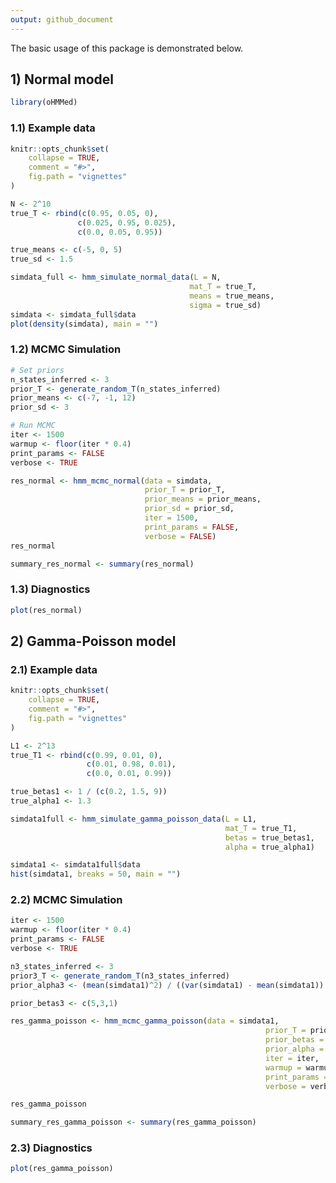 ```yaml
---
output: github_document
---
```


The basic usage of this package is demonstrated below.

## 1) Normal model

```r
library(oHMMed)
```

### 1.1) Example data

```r
knitr::opts_chunk$set(
    collapse = TRUE,
    comment = "#>",
    fig.path = "vignettes"
)
```

```r

N <- 2^10
true_T <- rbind(c(0.95, 0.05, 0),
               c(0.025, 0.95, 0.025),
               c(0.0, 0.05, 0.95))

true_means <- c(-5, 0, 5)
true_sd <- 1.5

simdata_full <- hmm_simulate_normal_data(L = N,
                                        mat_T = true_T,
                                        means = true_means,
                                        sigma = true_sd)
simdata <- simdata_full$data
plot(density(simdata), main = "")
```

### 1.2) MCMC Simulation

```r
# Set priors
n_states_inferred <- 3
prior_T <- generate_random_T(n_states_inferred)
prior_means <- c(-7, -1, 12)
prior_sd <- 3

# Run MCMC
iter <- 1500          
warmup <- floor(iter * 0.4)
print_params <- FALSE     
verbose <- TRUE

res_normal <- hmm_mcmc_normal(data = simdata,
                              prior_T = prior_T,
                              prior_means = prior_means,
                              prior_sd = prior_sd,
                              iter = 1500,
                              print_params = FALSE,
                              verbose = FALSE)
res_normal

summary_res_normal <- summary(res_normal)
```

### 1.3) Diagnostics

```r
plot(res_normal)
```


## 2) Gamma-Poisson model

### 2.1) Example data

```r
knitr::opts_chunk$set(
    collapse = TRUE,
    comment = "#>",
    fig.path = "vignettes"
)
```

```r

L1 <- 2^13  
true_T1 <- rbind(c(0.99, 0.01, 0),
                 c(0.01, 0.98, 0.01),
                 c(0.0, 0.01, 0.99))

true_betas1 <- 1 / (c(0.2, 1.5, 9)) 
true_alpha1 <- 1.3                  

simdata1full <- hmm_simulate_gamma_poisson_data(L = L1,
                                                mat_T = true_T1,
                                                betas = true_betas1,
                                                alpha = true_alpha1)

simdata1 <- simdata1full$data
hist(simdata1, breaks = 50, main = "")

```

### 2.2) MCMC Simulation

```r
iter <- 1500              
warmup <- floor(iter * 0.4)
print_params <- FALSE     
verbose <- TRUE           

n3_states_inferred <- 3
prior3_T <- generate_random_T(n3_states_inferred)
prior_alpha3 <- (mean(simdata1)^2) / ((var(simdata1) - mean(simdata1)) / 3) 

prior_betas3 <- c(5,3,1)

res_gamma_poisson <- hmm_mcmc_gamma_poisson(data = simdata1,
                                                         prior_T = prior3_T,
                                                         prior_betas = prior_betas3,
                                                         prior_alpha = prior_alpha3,
                                                         iter = iter,
                                                         warmup = warmup,
                                                         print_params = print_params,
                                                         verbose = verbose)

res_gamma_poisson

summary_res_gamma_poisson <- summary(res_gamma_poisson)
```

### 2.3) Diagnostics

```r
plot(res_gamma_poisson)
```




